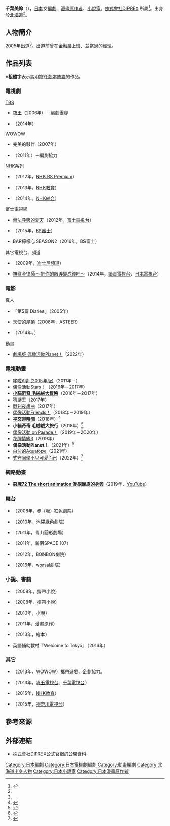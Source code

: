{{multiple issues|
{{Notability Unreferenced|time=2020-10-22T15:53:34+00:00}}
{{Primarysources|time=2020-10-22T15:53:34+00:00}}
}}
{{noteTA
|G1=Anime
|G2=Digimon
}}
{{Infobox writer  <!--For more information, see [[:Template:Infobox_Writer/doc|:Template:Infobox Writer/doc]].-->
| name = 千葉美鈴
| honorific_prefix = 
| honorific_suffix = 
| image = 
| image_size = 
| alt = 
| caption = 
| native_name = 千葉 美鈴
| native_name_lang = ja
| kana = ちば みすず
| romaji = Chiba Misuzu
| zi = 
| hao = 
| pseudonym = 
| birth_name = 
| birth_date = 
| birth_place = {{JPN}}[[北海道|北海道]]
| death_date = 
| death_place = 
| resting_place = 
| occupation = [[編劇|編劇]]
| language = [[日本語|日本語]]
| nationality = {{JPN}}
| ethnicity = 
| citizenship = 
| education = 
| alma_mater = 
| period = 
| genre = 
| subject =  
| movement = 
| notableworks = '''動畫'''<br />《[[奇奇的異想世界|小貓奇奇]]》系列<br />《[[平交道時間|平交道時間]]》<br />《[[偶像活動Planet！|偶像活動Planet！]]》
| spouse = 
| partner = 
| children = 
| relatives = 
| awards = 
| signature = 
| signature_alt = 
| years_active = 2005年－
| module = 
| website = 
| portaldisp = 
}}
{{Japanese|japanese=千葉 美鈴|kana=ちば みすず|romaji=Chiba Misuzu}}
'''千葉美鈴'''（{{lang-ja|千葉 美鈴}}{{bd|||}}），[[日本|日本]]女[[編劇|編劇]]、[[漫畫原作者|漫畫原作者]]、[[小說家|小說家]]。[https://diprex.jp/ 株式會社DIPREX] {{Wayback|url=https://diprex.jp/ |date=20201124055915 }}所屬<ref name="diprex">{{cite web|url=https://diprex.jp/creator/chibamisuzu/|title=株式會社DIPREX公式官網的公開資料|work=株式會社DIPREX|accessdate=2020-10-22|language=ja|archive-date=2020-09-16|archive-url=https://web.archive.org/web/20200916221700/https://diprex.jp/creator/chibamisuzu/|dead-url=no}}</ref>。出身於[[北海道|北海道]]<ref name="diprex" />。

== 人物簡介 ==
2005年出道<ref name="diprex" />。出道前曾在[[金融業|金融業]]上班、並當過{{link-ja|模特兒經紀公司|モデルエージェンシー}}的經理。

== 作品列表 ==
※'''粗體字'''表示說明擔任[[劇本統籌|劇本統籌]]的作品。
=== 電視劇 ===
; [[TBS電視台|TBS]]
* [[夜王|夜王]]（2006年）－編劇團隊
* {{link-ja|女性決不容許|女はそれを許さない}}（2014年）

; [[WOWOW|WOWOW]]
* 完美的夥伴（2007年）
* {{link-ja|借王|借王|借王～命運的報酬～}}（2011年）－編劇協力

; [[日本放送協會|NHK]]系列
* {{lang|ja|離婚式 ～人前でサヨナラを誓う夫婦たち～}}（2012年，[[NHK_BS_Premium|NHK BS Premium]]）
* {{lang|ja|{{link-ja|さんすう刑事ゼロ|さんすう刑事ゼロ}}}}（2013年，[[NHK教育頻道|NHK教育]]）
* {{lang|ja|スマホ·リアル·ストーリー}}（2014年，[[NHK綜合頻道|NHK綜合]]）

; [[富士電視網|富士電視網]]
* [[無法呼吸的夏天|無法呼吸的夏天]]（2012年，[[富士電視台|富士電視台]]）
* {{link-ja|BAR檸檬心|BARレモン・ハート}}（2015年，[[BS富士|BS富士]]）
* BAR檸檬心 SEASON2（2016年，BS富士）

; 其它電視台、頻道
* {{link-ja|已播畢的迪士尼頻道節目|過去にディズニー・チャンネルで放送された番組|THE 休息時間}}（2009年，[[迪士尼頻道|迪士尼頻道]]）
* [[撫慰金律師|撫慰金律師 ～把你的眼淚變成錢吧～]]（2014年，[[讀賣電視台|讀賣電視台]]、[[日本電視台|日本電視台]]）

=== 電影 ===
; 真人
* {{link-ja|天使降臨那天|天使が降りた日}}「第5篇 Diaries」（2005年）
* 天使的屋頂（2008年，ASTEER）
* {{lang|ja|ヴァンパイアの泪}}（2014年，{{link-ja|Argo Pictures|アルゴ・ピクチャーズ}}）

; 動畫
* [[偶像活動Planet！#劇場版|劇場版 偶像活動Planet！]]（2022年）

=== 電視動畫 ===
* [[哆啦A夢_(2005年電視動畫)|哆啦A夢 (2005年版)]]（2011年－）
* [[偶像活動Stars！|偶像活動Stars！]]（2016年－2017年）
* '''[[奇奇的異想世界|小貓奇奇 毛絨絨大冒險]]'''（2016年－2017年）
* [[猜謎王|猜謎王]]（2017年）
* [[戰刻夜想曲|戰刻夜想曲]]（2017年）
* [[偶像活動Friends！|偶像活動Friends！]]（2018年－2019年）
* '''[[平交道時間|平交道時間]]'''（2018年）<ref>{{cite web|url=https://anime.eiga.com/program/106743/|title=平交道時間：作品情報|publisher=Anime Hack|accessdate=2020-10-21|language=ja|archive-date=2020-10-31|archive-url=https://web.archive.org/web/20201031111151/https://anime.eiga.com/program/106743/|dead-url=no}}</ref>
* '''小貓奇奇 毛絨絨大旅行'''（2018年）<ref>{{cite web|url=https://anime.eiga.com/program/106838/|title=小貓奇奇 毛絨絨大旅行：作品情報|publisher=Anime Hack|accessdate=2020-10-21|language=ja|archive-date=2020-10-29|archive-url=https://web.archive.org/web/20201029151539/https://anime.eiga.com/program/106838/|dead-url=no}}</ref>
* [[偶像活動_on_Parade！|偶像活動 on Parade！]]（2019年－2020年）
* [[花牌情緣|花牌情緣3]]（2019年）
* '''[[偶像活動Planet！|偶像活動Planet！]]'''（2021年）<ref>{{cite web|url=https://anime.eiga.com/program/108536/|title=偶像活動Planet！：作品情報|publisher=Anime Hack|accessdate=2020-10-21|language=ja|archive-date=2020-10-24|archive-url=https://web.archive.org/web/20201024063517/https://anime.eiga.com/program/108536/|dead-url=no}}</ref>
* [[白沙的Aquatope|白沙的Aquatope]]（2021年）
* [[式守同學不只可愛而已|式守同學不只可愛而已]]（2022年）<ref>{{cite web|url=https://shikimori-anime.com/story/02.html|title=STORY|website=電視動畫『式守同學不只可愛而已』公式官網|accessdate=2022-04-16|language=ja|archive-date=2022-05-11|archive-url=https://web.archive.org/web/20220511014324/https://shikimori-anime.com/story/02.html}}</ref>

=== 網路動畫 ===
* '''[[惡魔72|惡魔72 The short animation 漫長戰旅的身旁]]'''（2019年，[[YouTube|YouTube]]）

=== 舞台 ===
* {{lang|ja|ロストデイズ}}（2008年，赤-{坂}-紅色劇院）
* {{lang|ja|恋ばば十四歳！}}（2010年，池袋綠色劇院）
* {{lang|ja|{{link-ja|12人の優しい殺し屋|12人の優しい殺し|12人の優しい殺し屋 ～狙われた豪華客船屋～}}}}（2011年，青山圓形劇場）
* {{lang|ja|The Night OF Chｒistmouse ～クリスマウスの夜～}}（2011年，新宿SPACE 107）
* {{lang|ja|ガールズプリズンオペラ}}（2012年，BONBON劇院）
* {{lang|ja|清らかな水のように ～私たちの1945～}}（2016年，worsal劇院）

=== 小說、書籍 ===
* {{lang|ja|マネたま}}（2008年，攜帶小說）
* {{lang|ja|プリズムリズム}}（2008年，攜帶小說）
* {{lang|ja|ニューヨークエルストーリー}}（2010年，小說）
* {{lang|ja|ハツヨル}}（2011年，漫畫原作）
* {{lang|ja|恋するモンスター}}（2013年，繪本）
* 英語補助教材『Welcome to Tokyo』（2016年）

=== 其它 ===
* {{lang|ja|妖精おじさん}}（2013年，[[WOWOW|WOWOW]]）攜帶遊戲，企劃協力。
* {{link-ja|方言彼氏。|方言彼氏。}}（2013年，[[埼玉電視台|埼玉電視台]]、[[千葉電視台|千葉電視台]]）
* {{lang|ja|{{link-ja|NHK高校講座|NHK高校講座|高校講座 お悩み解決！ベーシック数学}}}}（2015年，[[NHK教育頻道|NHK教育]]）
* {{link-ja|猴子燙髮|モンキーパーマ|猴子燙髮III}}（2015年，[[神奈川電視台|神奈川電視台]]）

== 參考來源 ==
{{reflist}}

== 外部連結 ==
* [https://diprex.jp/creator/chibamisuzu/ 株式會社DIPREX公式官網的公開資料] {{Wayback|url=https://diprex.jp/creator/chibamisuzu/ |date=20200916221700 }} {{ja icon}}

{{Normdaten}}
{{DEFAULTSORT:Chiba Misuzu}}
[[Category:日本編劇|Category:日本編劇]]
[[Category:日本電視劇編劇|Category:日本電視劇編劇]]
[[Category:動畫編劇|Category:動畫編劇]]
[[Category:北海道出身人物|Category:北海道出身人物]]
[[Category:日本小說家|Category:日本小說家]]
[[Category:日本漫畫原作者|Category:日本漫畫原作者]]